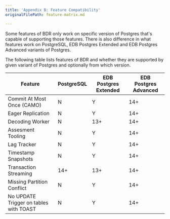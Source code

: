 ```yaml
---
title: 'Appendix B: Feature Compatibility'
originalFilePath: feature-matrix.md

---
```


Some features of BDR only work on specific version of Postgres that's capable of
supporting those features. There is also difference in what features work on
PostgreSQL, EDB Postgres Extended and EDB Postgres Advanced variants of Postgres.

The following table lists features of BDR and whether they are supported by
given variant of Postgres and optionally from which version.

| Feature                                | PostgreSQL | EDB Postgres Extended | EDB Postgres Advanced |
| -------------------------------------- | ---------- | --------------------- | --------------------- |
| Commit At Most Once (CAMO)             | N          | Y                     | 14+                   |
| Eager Replication                      | N          | Y                     | 14+                   |
| Decoding Worker                        | N          | 13+                   | 14+                   |
| Assesment Tooling                      | N          | Y                     | 14+                   |
| Lag Tracker                            | N          | Y                     | 14+                   |
| Timestamp Snapshots                    | N          | Y                     | 14+                   |
| Transaction Streaming                  | 14+        | 13+                   | 14+                   |
| Missing Partition Conflict             | N          | Y                     | 14+                   |
| No UPDATE Trigger on tables with TOAST | N          | Y                     | 14+                   |
